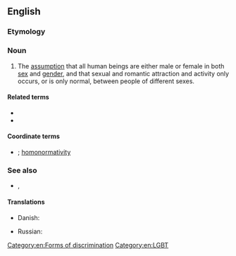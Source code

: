 ==English==

===Etymology===
{{prefix|en|hetero|normativity}}

===Noun===
{{en-noun|~|heteronormativities}}

# The [[assumption]] that all human beings are either male or female in both [[sex]] and [[gender]], and that sexual and romantic attraction and activity only occurs, or is only normal, between people of different sexes.

====Related terms====
* {{l|en|heteronormative}}
* {{l|en|heterosexism}}

====Coordinate terms====
* {{l|en|cisnormativity}}; [[homonormativity]]

===See also===
* {{l|en|cisnormative}}, {{l|en|homonormative}}

====Translations====
{{trans-top|heteronormativity}}
* Danish: {{t|da|heteronormativitet|c}}
{{trans-mid}}
* Russian: {{t|ru|гетеронормати́вность|f}}
{{trans-bottom}}

[[Category:en:Forms of discrimination]]
[[Category:en:LGBT]]